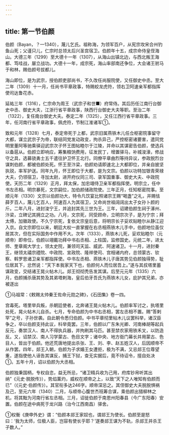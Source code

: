 ```yaml
---
---
---
```

title: 第一节伯颜
---



伯颜（Bayan，？—1340），蔑儿乞氏。祖称海，为领军百户，从宪宗攻宋合州钓鱼山死；父谨只儿，仁宗时总领太后兴圣宫宿卫。伯颜年十五，成宗命侍皇侄海山。大德三年（1299）至大德十一年（1307），从海山出镇北边，与西北叛王海都、笃哇战，屡立战功。大德十一年，成宗死，海山率部南还争位，大会诸王驸马于和林，赐伯颜号拔都儿。

海山即位，是为武宗，授伯颜吏部尚书，不久改任尚服院使，又任御史中丞。至大二年（1309）十一月，任尚书平章政事，特赐蛟龙虎符，领右卫阿速亲军都指挥使司达鲁花赤。

延祐三年（1316），仁宗命为周王（武宗子和世■）府常侍。其后历任江南行台御史中丞、御史大夫，江浙行省平章政事，陕西行台御史大夫等职。至治二年（1322），复任南台御史大夫。泰定二年（1325），又任江西行省平章政事。三年，任河南行省平章政事，佩虎符，节制江淮诸军①。

致和元年（1328）七月，泰定帝死于上都，武宗旧属燕铁木儿任佥枢密院事留守大都，谋立武宗子为帝，联结同党发动政变，拘杀异己，严控枢密诸要害，遣同党明里董阿等驰乘驿迎武宗次子怀王图帖睦尔于江陵，并命以其谋密告伯颜，使选兵以备扈从。伯颜立即响应，筹集粮饷费用，征发民丁，增置驿马，补城浚濠，修战守之具，选募骁勇士五千遣往护卫怀王北行。同僚平章曲烈等持异议，参政脱烈台谋刺伯颜，都被伯颜处死。怀王至汴梁，伯颜劝请即速北上大都即位，并亲自披坚执锐，率军护送。同年九月，怀王即位于大都，是为文宗。伯颜以功特加银青荣禄大夫，仍领宿卫，寻加太尉，进开府仪同三司、录军国重事、御史大夫、中政院使。天历二年（1329）正月，拜太保，加忠翊侍卫亲军都指挥使。明宗立，任中书左丞相。明宗暴死，文宗嗣位，加伯颜储政院使。三年正月，任知枢密院事。至顺元年（1330）文宗以伯颜功大，特令凡饮宴比照诸宗王赐“喝盏”之礼，并赐怯薛歹百人，蔑儿乞百人，阿速百人为其宿卫，又命尚世祖阔阔出太子女孙卜颜的斤。二年八月，进封浚宁王，并追封其先三世为王。三年，诏建伯颜生祠于涿州、汴梁，立碑记其拥立之功。八月，文宗死，同受顾命，立明宗次子，是为宁宗；拜太傅，加徽政使。不久宁宗死，复依文宗皇后意，将明宗长子妥欢贴睦尔从静江迎入京。自文宗即位以来，朝廷大权一直掌握在右丞相燕铁木儿手中，伯颜地位虽仅居其次，但在实际国务中作用不大。次年（1333），燕铁木儿死，妥欢贴睦尔（元顺帝）即帝位，伯颜以翊戴功拜中书右丞相、上柱国，监修国史。元统二年，进太师、奎章阁大学士，领太史院，兼领司天监、威武、阿速诸卫。十一月，进封秦王，继领太禧宗禋院、中政院、宣政院、隆祥使司、宫相诸内府，总领蒙古、钦察、斡罗思诸卫亲军都指挥使。中书左丞相、燕铁木儿子唐其势见伯颜独得势，耻位居其下，忿然说：“天下本我家天下也，伯颜何人而位居吾上。”遂与其叔塔里蓄谋政变，交结诸王晃火帖木儿。郯王彻彻秃告发其谋。后至元元年（1335）六月，伯颜捕杀唐其势及其弟塔剌海，皇后伯牙吾氏为燕铁木儿女，庇护其兄弟，亦被逐出

①马祖常：《敕赐太帅秦王佐命元勋之碑》，《石田集》卷一四。

宫毒死。塔里举兵叛，杀朝廷使者，北奔诸王晃火帖木儿。伯颜率军讨之，执塔里处死，晃火帖木儿自杀。七月，专命伯颜为中书右丞相，罢左丞相不置。赐“答剌罕”之号，子孙世袭。自此朝令悉归伯颜。中书平章彻里帖木儿议罢科举，诸汉臣争之，卒以伯颜支持此议，科举竟罢。三年，伯颜以广东朱光卿、河南棒胡等起兵反元，奏禁汉人、南人不得执兵器，并拘刷其马匹。甚至禁农家用铁禾叉，以防造反。又，诏禁汉、南人习学蒙古、色目文字；诸中央、地方衙门幕长并用蒙古、色目人，皆出于伯颜。他还荒唐地提出杀张、王、刘、李、赵五姓汉人，后因顺帝不从作罢。四年，郯王入朝，伯颜为子求婚王女遭拒，极为不满，又忌郯王位尊望重，遂指使他人诬告其谋反，捕王下狱，查无实据后，竟不待诏令，擅自处决①。五年十月，诏以伯颜为大丞相。

伯颜独秉国柄，专权自恣，益无所忌，“诸卫精兵收为己用，府库钞帛听其出纳”《元史·脱脱传》），势焰薰灼，威权在顺帝之上，以致“天下之人唯知有伯颜而已”（《元史·伯颜传》）。其官衔多达246字。顺帝深忌之。其侄御史大夫脱脱惧祸及己，至元六年（1340）二月，与顺帝心腹世杰班筹合谋，乘伯颜出猎柳林之机，将其黜为河南行省左丞相。三月，诏徙伯颜于南恩州阳春县（今广东阳春）安置。伯颜在途中病死于龙兴路（治今江西南昌）驿舍。

①权衡《庚申外史》谓：“伯颜本郯王家奴也，谓郯王为使长。伯颜至是怒曰：‘我为太师，位极人臣，岂容有使长乎耶？’遂奏郯王谋为不轨，杀郯王并杀王子数人。”
